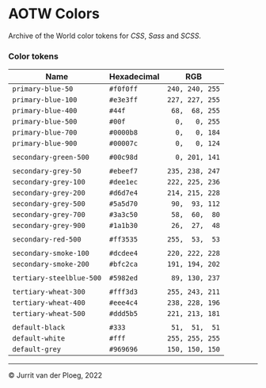 
<Meta title="Core/Colors/Overview" />

# AOTW Colors

Archive of the World color tokens for _CSS_, _Sass_ and _SCSS_.

### Color tokens

| Name                     | Hexadecimal | RGB             |
|--------------------------|-------------|-----------------|
| `primary-blue-50`        | `#f0f0ff`   | `240, 240, 255` |
| `primary-blue-100`       | `#e3e3ff`   | `227, 227, 255` |
| `primary-blue-400`       | `#44f`      | ` 68,  68, 255` |
| `primary-blue-500`       | `#00f`      | `  0,   0, 255` |
| `primary-blue-700`       | `#0000b8`   | `  0,   0, 184` |
| `primary-blue-900`       | `#00007c`   | `  0,   0, 124` |
|                                                          |
| `secondary-green-500`    | `#00c98d`   | `  0, 201, 141` |
|                                                          |
| `secondary-grey-50`      | `#ebeef7`   | `235, 238, 247` |
| `secondary-grey-100`     | `#dee1ec`   | `222, 225, 236` |
| `secondary-grey-200`     | `#d6d7e4`   | `214, 215, 228` |
| `secondary-grey-500`     | `#5a5d70`   | ` 90,  93, 112` |
| `secondary-grey-700`     | `#3a3c50`   | ` 58,  60,  80` |
| `secondary-grey-900`     | `#1a1b30`   | ` 26,  27,  48` |
|                                                          |
| `secondary-red-500`      | `#ff3535`   | `255,  53,  53` |
|                                                          |
| `secondary-smoke-100`    | `#dcdee4`   | `220, 222, 228` |
| `secondary-smoke-200`    | `#bfc2ca`   | `191, 194, 202` |
|                                                          |
| `tertiary-steelblue-500` | `#5982ed`   | ` 89, 130, 237` |
|                                                          |
| `tertiary-wheat-300`     | `#fff3d3`   | `255, 243, 211` |
| `tertiary-wheat-400`     | `#eee4c4`   | `238, 228, 196` |
| `tertiary-wheat-500`     | `#ddd5b5`   | `221, 213, 181` |
|                                                        |
| `default-black`          | `#333`      | ` 51,  51,  51` |
| `default-white`          | `#fff`      | `255, 255, 255` |
| `default-grey`           | `#969696`   | `150, 150, 150` |


---

&copy; Jurrit van der Ploeg, 2022